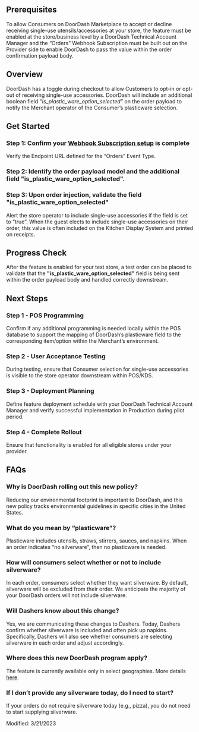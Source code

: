 ## Prerequisites[​](#prerequisites "Direct link to heading")

To allow Consumers on DoorDash Marketplace to accept or decline receiving single-use utensils/accessories at your store, the feature must be enabled at the store/business level by a DoorDash Technical Account Manager and the “Orders” Webhook Subscription must be built out on the Provider side to enable DoorDash to pass the value within the order confirmation payload body.

## Overview[​](#overview "Direct link to heading")

DoorDash has a toggle during checkout to allow Customers to opt-in or opt-out of receiving single-use accessories. DoorDash will include an additional boolean field *"is\_plastic\_ware\_option\_selected”* on the order payload to notify the Merchant operator of the Consumer’s plasticware selection.

## Get Started[​](#get-started "Direct link to heading")

### Step 1: Confirm your [Webhook Subscription setup](https://developer.doordash.com/portal/integration/marketplace/webhook_subscriptions) is complete[​](#step-1-confirm-your-webhook-subscription-setup-is-complete "Direct link to heading")

Verify the Endpoint URL defined for the “Orders” Event Type.


### Step 2: Identify the order payload model and the additional field **"is\_plastic\_ware\_option\_selected"**.[​](#step-2-identify-the-order-payload-model-and-the-additional-field-is_plastic_ware_option_selected "Direct link to heading")

### Step 3: Upon order injection, validate the field **"is\_plastic\_ware\_option\_selected"**[​](#step-3-upon-order-injection-validate-the-field-is_plastic_ware_option_selected "Direct link to heading")

Alert the store operator to include single-use accessories if the field is set to “true”. When the guest elects to include single-use accessories on their order, this value is often included on the Kitchen Display System and printed on receipts.

## Progress Check[​](#progress-check "Direct link to heading")

After the feature is enabled for your test store, a test order can be placed to validate that the **"is\_plastic\_ware\_option\_selected"** field is being sent within the order payload body and handled correctly downstream.

## Next Steps[​](#next-steps "Direct link to heading")

### Step 1 - POS Programming[​](#step-1---pos-programming "Direct link to heading")

Confirm if any additional programming is needed locally within the POS database to support the mapping of DoorDash’s plasticware field to the corresponding item/option within the Merchant’s environment.

### Step 2 - User Acceptance Testing[​](#step-2---user-acceptance-testing "Direct link to heading")

During testing, ensure that Consumer selection for single-use accessories is visible to the store operator downstream within POS/KDS.

### Step 3 - Deployment Planning[​](#step-3---deployment-planning "Direct link to heading")

Define feature deployment schedule with your DoorDash Technical Account Manager and verify successful implementation in Production during pilot period.

### Step 4 - Complete Rollout[​](#step-4---complete-rollout "Direct link to heading")

Ensure that functionality is enabled for all eligible stores under your provider.

## FAQs[​](#faqs "Direct link to heading")

### Why is DoorDash rolling out this new policy?[​](#why-is-doordash-rolling-out-this-new-policy "Direct link to heading")

Reducing our environmental footprint is important to DoorDash, and this new policy tracks environmental guidelines in specific cities in the United States.

### What do you mean by “plasticware”?[​](#what-do-you-mean-by-plasticware "Direct link to heading")

Plasticware includes utensils, straws, stirrers, sauces, and napkins. When an order
indicates “no silverware”, then no plasticware is needed.

### How will consumers select whether or not to include silverware?[​](#how-will-consumers-select-whether-or-not-to-include-silverware "Direct link to heading")

In each order, consumers select whether they want silverware. By default, silverware will
be excluded from their order. We anticipate the majority of your DoorDash orders will not
include silverware.

### Will Dashers know about this change?[​](#will-dashers-know-about-this-change "Direct link to heading")

Yes, we are communicating these changes to Dashers. Today, Dashers confirm whether
silverware is included and often pick up napkins. Specifically, Dashers will also see
whether consumers are selecting silverware in each order and adjust accordingly.

### Where does this new DoorDash program apply?[​](#where-does-this-new-doordash-program-apply "Direct link to heading")

The feature is currently available only in select geographies. More details [here](https://help.doordash.com/merchants/s/article/Single-Use-Accessories?language=en_US).

### If I don’t provide any silverware today, do I need to start?[​](#if-i-dont-provide-any-silverware-today-do-i-need-to-start "Direct link to heading")

If your orders do not require silverware today (e.g., pizza), you do not need to start
supplying silverware.

Modified: 3/21/2023

